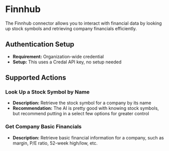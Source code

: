 # Finnhub

The Finnhub connector allows you to interact with financial data by looking up stock symbols and retrieving company financials efficiently.

## Authentication Setup
- **Requirement:** Organization-wide credential
- **Setup:** This uses a Credal API key, no setup needed

## Supported Actions

### Look Up a Stock Symbol by Name
- **Description:** Retrieve the stock symbol for a company by its name
- **Recommendation:** The AI is pretty good with knowing stock symbols, but recommend putting in a select few options for greater control

### Get Company Basic Financials
- **Description:** Retrieve basic financial information for a company, such as margin, P/E ratio, 52-week high/low, etc.
